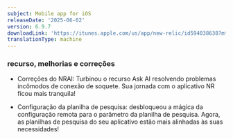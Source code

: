 ```yaml
---
subject: Mobile app for iOS
releaseDate: '2025-06-02'
version: 6.9.7
downloadLink: 'https://itunes.apple.com/us/app/new-relic/id594038638?mt=8'
translationType: machine
---
```


### recurso, melhorias e correções

* Correções do NRAI: Turbinou o recurso Ask AI resolvendo problemas incômodos de conexão de soquete. Sua jornada com o aplicativo NR ficou mais tranquila!

* Configuração da planilha de pesquisa: desbloqueou a mágica da configuração remota para o parâmetro da planilha de pesquisa. Agora, as planilhas de pesquisa do seu aplicativo estão mais alinhadas às suas necessidades!